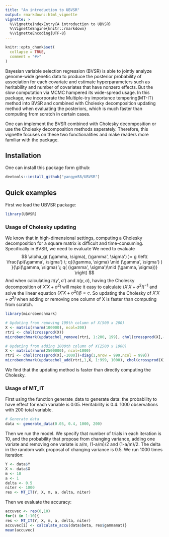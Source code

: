 ```yaml
---
title: "An introduction to UBVSR"
output: rmarkdown::html_vignette
vignette: >
  %\VignetteIndexEntry{A introduction to UBVSR}
  %\VignetteEngine{knitr::rmarkdown}
  %\VignetteEncoding{UTF-8}
---
```


```r
knitr::opts_chunk$set(
  collapse = TRUE,
  comment = "#>"
)
```

Bayesian variable selection regression (BVSR) is able to jointly analyze genome-wide genetic data to produce the posterior probability of association for each covariate and estimate hyperparameters such as heritability and number of covariates that have nonzero effects. But the slow computation via MCMC hampered its wide-spread usage. In this package, we incorporate the Multiple-try importance tempering(MT-IT) method into BVSR and combined with Cholesky decomposition updating method when evaluating the posteriors, which is much faster than computing from scratch in certain cases.

One can implement the BVSR combined with Cholesky decomposition or use the Cholesky decomposition methods saperately. Therefore, this vignette focuses on these two functionalities and make readers more familiar with the package.

## Installation
One can install this package form github:
```r
devtools::install_github("yangym58/UBVSR")
```

## Quick examples
First we load the UBVSR package:
```r
library(UBVSR)
```

### Usage of Cholesky updating
We know that in high-dimensional settings, computing a Cholesky decomposition for a square matrix is difficult and time-consuming. Specifically in BVSR, we need to evaluate 
We need to evaluate 
$$
     \alpha_g( (\gamma, \sigma), (\gamma', \sigma') )= g \left(  \frac{\pi(\gamma', \sigma') \; q((\gamma, \sigma) \mid (\gamma', \sigma') ) }{\pi(\gamma, \sigma) \; q( (\gamma', \sigma')\mid (\gamma, \sigma))} \right)
$$
And when calculating $\pi(\gamma', \sigma')$ and $\pi(\gamma, \sigma)$, having the Cholesky decomposition of $X'X+\sigma^2I$ will make it easy to calculate $(X'X+\sigma^2I)^{-1}$ and solve the linear equation $(X'X+\sigma^2I)\beta=c$. So updating the Cholesky of $X'X+\sigma^2I$ when adding or removing one column of X is faster than computing from scratch.

```r
library(microbenchmark)
```

```r
# Updating from removing 199th column of X(500 x 200)
X <- matrix(rnorm(100000), ncol=200)
rtri <- chol(crossprod(X))
microbenchmark(updatechol_remove(rtri, 1:200, 199), chol(crossprod(X[,-199])))
```
```r
# Updating from adding 1000th column of X(2500 x 1000)
X <- matrix(rnorm(2500000), ncol=1000)
rtri <- chol(crossprod(X[,-1000])+diag(1,nrow = 999,ncol = 999))
microbenchmark(updatechol_add(rtri,1,X, 1:999, 1000), chol(crossprod(X)+diag(1,nrow=1000,ncol=1000)),times = 10)
```
We find that the updating method is faster than directly computing the Cholesky.

### Usage of MT_IT

First using the function generate_data to generate data: the probability to have effect for each variable is 0.05. Heritability is 0.4. 1000 observations with 200 total variable.

```r
# Generate data
data <- generate_data(0.05, 0.4, 1000, 200)
```

Then we run the model. We specify that number of trials in each iteration is 10, and the probability that propose from changing variance, adding one variate and removing one variate is a/m, (1-a/m)/2 and (1-a/m)/2. The delta in the random walk proposal of changing variance is 0.5. We run 1000 times iteration:

```r
Y <- data$Y
X <- data$X
m <- 10
a <- 1
delta <- 0.5
niter <- 1000
res <- MT_IT(Y, X, m, a, delta, niter)
```

Then we evaluate the accuracy:
```r
accuvec <- rep(0,10)
for(i in 1:10){
res <- MT_IT(Y, X, m, a, delta, niter)
accuvec[i] <- calculate_accu(data$beta, res$gammamat)}
mean(accuvec)
```






